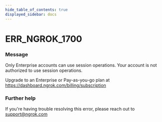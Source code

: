 ```yaml
---
hide_table_of_contents: true
displayed_sidebar: docs
---
```



# ERR_NGROK_1700

### Message

Only Enterprise accounts can use session operations.
Your account is not authorized to use session operations.

Upgrade to an Enterprise or Pay-as-you-go plan at https://dashboard.ngrok.com/billing/subscription

<ErrorDetails error="err_ngrok_1700" />

### Further help

If you're having trouble resolving this error, please reach out to [support@ngrok.com](mailto:support@ngrok.com?subject=Help%20with%20ERR_NGROK_1700)

